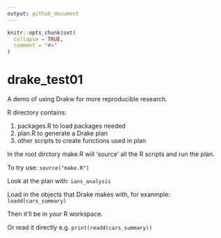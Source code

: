 ```yaml
---
output: github_document
---
```


<!-- README.md is generated from README.Rmd. Please edit that file -->

```r
knitr::opts_chunk$set(
  collapse = TRUE,
  comment = "#>"
)
```

# drake_test01

A demo of using Drakw for more reproducible research.

R directory contains:

1. packages.R to load packages needed
2. plan.R to generate a Drake plan
3. other scripts to create functions used in plan

In the root dirctory make.R will 'source' all the R scripts and run the plan.

To try use: ```source("make.R")```

Look at the plan with: ```ians_analysis```

Load in the objects that Drake makes with, for exanmple: ```loadd(cars_summary)```

Then it'll be in your R workspace.

Or read it directly e.g. ```print(readd(cars_summary))```



